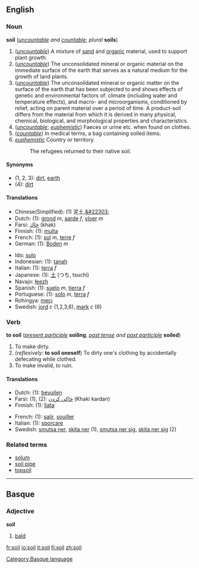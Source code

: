 ==English==
===Noun===
'''soil''' (''[[uncountable]] and [[countable]]''; ''plural'' '''soils''')

#(''[[uncountable]]'') A mixture of [[sand]] and [[organic]] material, used to support plant growth.
# (''[[uncountable]]'') The unconsolidated mineral or organic material on the immediate surface of the earth that serves as a natural medium for the growth of land plants. 
# (''[[uncountable]]'') The unconsolidated mineral or organic matter on the surface of the earth that has been subjected to and shows effects of genetic and environmental factors of: climate (including water and temperature effects), and macro- and microorganisms, conditioned by relief, acting on parent material over a period of time. A product-soil differs from the material from which it is derived in many physical, chemical, biological, and morphological properties and characteristics. 
#(''[[uncountable]]''; ''[[euphemistic]]'') Faeces or urine etc. when found on clothes.
#(''[[countable]]'') In medical terms, a bag containing soiled items.
#''[[euphemistic]]'' Country or territory. 
#:The refugees returned to their native soil.
====Synonyms====
*(1, 2, 3): [[dirt]], [[earth]]
*(4): [[dirt]]

====Translations====
{{top}}
*Chinese(Simplified): (1) &#27877;&#22303;,[[&#22303;]]
*Dutch: (1): [[grond]] ''m'', [[aarde]] ''f'', [[vloer]] ''m''
*Farsi: [[خاك]] (khak)
*Finnish: (1): [[multa]]
*French: (1): [[sol]] ''m'', [[terre]] ''f''
*German: (1): [[Boden]] ''m''
{{mid}}
*Ido: [[sulo]]
*Indonesian: (1): [[tanah]]
*Italian: (1): [[terra]] ''f''
*Japanese: (1): [[土]] (つち, tsuchi)
*Navajo: [[łeezh]]
*Spanish: (1): [[suelo]] ''m'', [[tierra]] ''f''
*Portuguese: (1): [[solo]] ''m'', [[terra]] ''f''
*Rohingya: [[meçi]] 
*Swedish: [[jord]] ''c'' (1,2,3,6), [[mark#Swedish|mark]] ''c'' (6)
{{bottom}}

===Verb===
'''to soil''' (''[[present participle]]'' '''soiling''', ''[[past tense]] and [[past participle]]'' '''soiled''')

#To make dirty.
#(''reflexively:'' '''to soil oneself''') To dirty one's clothing by accidentally defecating while clothed.
#To make invalid, to ruin.

====Translations====
{{top}}
*Dutch: (1): [[bevuilen]]
*Farsi: (1), (2): [[خاكی كردن]] (Khaki kardan)
*Finnish: (1): [[liata]]
{{mid}}
*French: (1): [[salir]], [[souiller]]
*Italian: (1): [[sporcare]]
*Swedish: [[smutsa ner]], [[skita ner]] (1), [[smutsa ner sig]], [[skita ner sig]] (2)
{{bottom}}

===Related terms===
*[[solum]]
*[[soil pipe]]
*[[topsoil]]

----

==Basque==
===Adjective===
'''soil'''

# [[bald]]

[[Category:Basque language]]

[[fr:soil]]
[[io:soil]]
[[it:soil]]
[[fi:soil]]
[[zh:soil]]